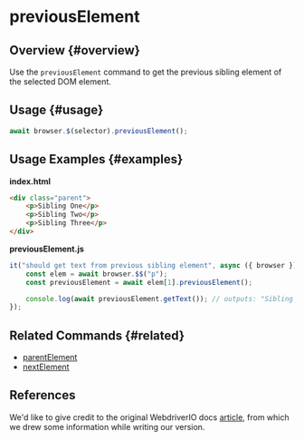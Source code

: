 # previousElement

## Overview {#overview}

Use the `previousElement` command to get the previous sibling element of the selected DOM element.

## Usage {#usage}

```javascript
await browser.$(selector).previousElement();
```

## Usage Examples {#examples}

**index.html**

```html
<div class="parent">
    <p>Sibling One</p>
    <p>Sibling Two</p>
    <p>Sibling Three</p>
</div>
```

**previousElement.js**

```javascript
it("should get text from previous sibling element", async ({ browser }) => {
    const elem = await browser.$$("p");
    const previousElement = await elem[1].previousElement();

    console.log(await previousElement.getText()); // outputs: "Sibling One"
});
```

## Related Commands {#related}

-   [parentElement](../parentElement)
-   [nextElement](../nextElement)

## References

We'd like to give credit to the original WebdriverIO docs [article](https://webdriver.io/docs/api/element/previousElement), from which we drew some information while writing our version.
